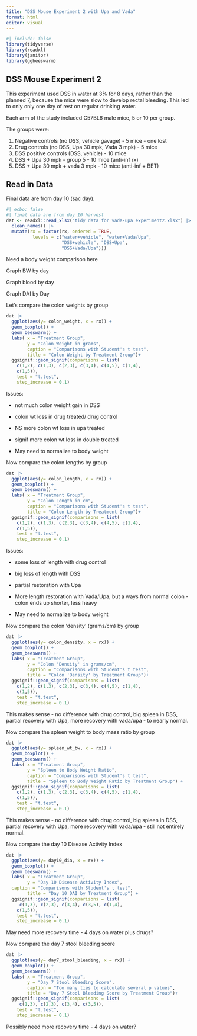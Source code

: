 ```yaml
---
title: "DSS Mouse Experiment 2 with Upa and Vada"
format: html
editor: visual
---
```


```r
#| include: false
library(tidyverse)
library(readxl)
library(janitor)
library(ggbeeswarm)
```

## DSS Mouse Experiment 2

This experiment used DSS in water at 3% for 8 days, rather than the planned 7, because the mice were slow to develop rectal bleeding. This led to only only one day of rest on regular drinking water.

Each arm of the study included C57BL6 male mice, 5 or 10 per group.

The groups were:

1.  Negative controls (no DSS, vehicle gavage) - 5 mice - one lost
2.  Drug controls (no DSS, Upa 30 mpk, Vada 3 mpk) - 5 mice
3.  DSS positive controls (DSS, vehicle) - 10 mice
4.  DSS + Upa 30 mpk - group 5 - 10 mice (anti-inf rx)
5.  DSS + Upa 30 mpk + vada 3 mpk - 10 mice (anti-inf + BET)

## Read in Data

Final data are from day 10 (sac day).

```r
#| ecbo: false
#| final data are from day 10 harvest
dat <- readxl::read_xlsx("tidy data for vada-upa experiment2.xlsx") |> 
  clean_names() |> 
  mutate(rx = factor(rx, ordered = TRUE,
          levels = c("water+vehicle", "water+Vada/Upa",
                     "DSS+vehicle", "DSS+Upa",
                     "DSS+Vada/Upa")))
```

Need a body weight comparison here

Graph BW by day

Graph blood by day

Graph DAI by Day

Let's compare the colon weights by group

```r
dat |> 
  ggplot(aes(y= colon_weight, x = rx)) +
  geom_boxplot() + 
  geom_beeswarm() +
  labs( x = "Treatment Group",
        y = "Colon Weight in grams",
        caption = "Comparisons with Student's t test", 
        title = "Colon Weight by Treatment Group")+ 
  ggsignif::geom_signif(comparisons = list(
    c(1,2), c(1,3), c(2,3), c(3,4), c(4,5), c(1,4),
    c(1,5)),
    test = "t.test",
    step_increase = 0.1)
```

Issues:

-   not much colon weight gain in DSS

-   colon wt loss in drug treated/ drug control

-   NS more colon wt loss in upa treated

-   signif more colon wt loss in double treated

-   May need to normalize to body weight

Now compare the colon lengths by group

```r
dat |> 
  ggplot(aes(y= colon_length, x = rx)) +
  geom_boxplot() + 
  geom_beeswarm() +
  labs( x = "Treatment Group",
        y = "Colon Length in cm",
        caption = "Comparisons with Student's t test",
        title = "Colon Length by Treatment Group")+
  ggsignif::geom_signif(comparisons = list(
    c(1,2), c(1,3), c(2,3), c(3,4), c(4,5), c(1,4),
    c(1,5)),
    test = "t.test",
    step_increase = 0.1)
```

Issues:

-   some loss of length with drug control

-   big loss of length with DSS

-   partial restoration with Upa

-   More length restoration with Vada/Upa, but a ways from normal colon - colon ends up shorter, less heavy

-   May need to normalize to body weight

Now compare the colon 'density' (grams/cm) by group

```r
dat |> 
  ggplot(aes(y= colon_density, x = rx)) +
  geom_boxplot() + 
  geom_beeswarm() +
  labs( x = "Treatment Group",
        y = "Colon 'Density' in grams/cm",
        caption = "Comparisons with Student's t test",
        title = "Colon 'Density' by Treatment Group")+
  ggsignif::geom_signif(comparisons = list(
    c(1,2), c(1,3), c(2,3), c(3,4), c(4,5), c(1,4),
    c(1,5)),
    test = "t.test",
    step_increase = 0.1)
```

This makes sense - no difference with drug control, big spleen in DSS, partial recovery with Upa, more recovery with vada/upa - to nearly normal.

Now compare the spleen weight to body mass ratio by group

```r
dat |> 
  ggplot(aes(y= spleen_wt_bw, x = rx)) +
  geom_boxplot() + 
  geom_beeswarm() +
  labs( x = "Treatment Group",
        y = "Spleen to Body Weight Ratio",
        caption = "Comparisons with Student's t test",
        title = "Spleen to Body Weight Ratio by Treatment Group") +
  ggsignif::geom_signif(comparisons = list(
    c(1,2), c(1,3), c(2,3), c(3,4), c(4,5), c(1,4),
    c(1,5)),
    test = "t.test",
    step_increase = 0.1)
```

This makes sense - no difference with drug control, big spleen in DSS, partial recovery with Upa, more recovery with vada/upa - still not entirely normal.

Now compare the day 10 Disease Activity Index

```r
dat |> 
  ggplot(aes(y= day10_dia, x = rx)) +
  geom_boxplot() + 
  geom_beeswarm() +
  labs( x = "Treatment Group",
        y = "Day 10 Disease Activity Index",
  caption = "Comparisons with Student's t test",
        title = "Day 10 DAI by Treatment Group") +
  ggsignif::geom_signif(comparisons = list(
     c(1,3), c(2,3), c(3,4), c(3,5), c(1,4),
    c(1,5)),
    test = "t.test",
    step_increase = 0.1)
```

May need more recovery time - 4 days on water plus drugs?

Now compare the day 7 stool bleeding score

```r
dat |> 
  ggplot(aes(y= day7_stool_bleeding, x = rx)) +
  geom_boxplot() + 
  geom_beeswarm() +
  labs( x = "Treatment Group",
        y = "Day 7 Stool Bleeding Score",
        caption = "Too many ties to calculate several p values",
        title = "Day 7 Stool Bleeding Score by Treatment Group")+
  ggsignif::geom_signif(comparisons = list(
     c(1,3), c(2,3), c(3,4), c(3,5)),
    test = "t.test",
    step_increase = 0.1)
```

Possibly need more recovery time - 4 days on water?
